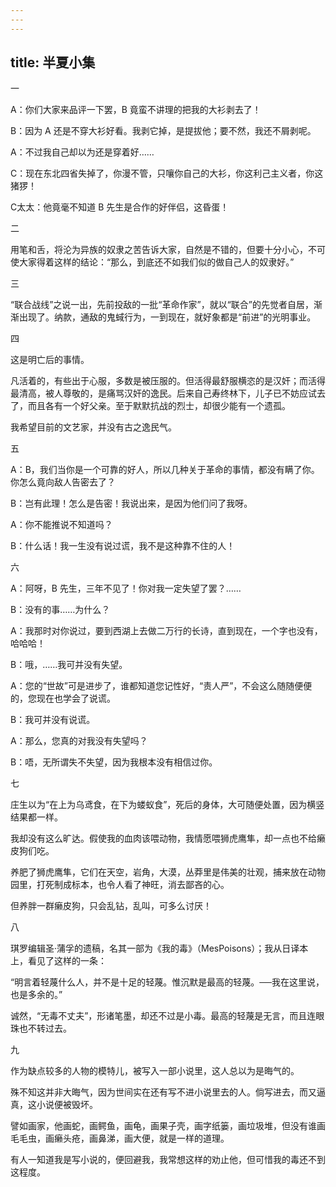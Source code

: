 ```yaml
---
---
---
```

title: 半夏小集
---



一

A：你们大家来品评一下罢，B 竟蛮不讲理的把我的大衫剥去了！

B：因为 A 还是不穿大衫好看。我剥它掉，是提拔他；要不然，我还不屑剥呢。

A：不过我自己却以为还是穿着好……

C：现在东北四省失掉了，你漫不管，只嚷你自己的大衫，你这利己主义者，你这猪猡！

C太太：他竟毫不知道 B 先生是合作的好伴侣，这昏蛋！

二

用笔和舌，将沦为异族的奴隶之苦告诉大家，自然是不错的，但要十分小心，不可使大家得着这样的结论：“那么，到底还不如我们似的做自己人的奴隶好。”

三

“联合战线”之说一出，先前投敌的一批“革命作家”，就以“联合”的先觉者自居，渐渐出现了。纳款，通敌的鬼蜮行为，一到现在，就好象都是“前进”的光明事业。

四



这是明亡后的事情。

凡活着的，有些出于心服，多数是被压服的。但活得最舒服横恣的是汉奸；而活得最清高，被人尊敬的，是痛骂汉奸的逸民。后来自己寿终林下，儿子已不妨应试去了，而且各有一个好父亲。至于默默抗战的烈士，却很少能有一个遗孤。

我希望目前的文艺家，并没有古之逸民气。



五



A：B，我们当你是一个可靠的好人，所以几种关于革命的事情，都没有瞒了你。你怎么竟向敌人告密去了？

B：岂有此理！怎么是告密！我说出来，是因为他们问了我呀。

A：你不能推说不知道吗？

B：什么话！我一生没有说过谎，我不是这种靠不住的人！



六



A：阿呀，B 先生，三年不见了！你对我一定失望了罢？……

B：没有的事……为什么？

A：我那时对你说过，要到西湖上去做二万行的长诗，直到现在，一个字也没有，哈哈哈！

B：哦，……我可并没有失望。

A：您的“世故”可是进步了，谁都知道您记性好，“责人严”，不会这么随随便便的，您现在也学会了说谎。

B：我可并没有说谎。

A：那么，您真的对我没有失望吗？

B：唔，无所谓失不失望，因为我根本没有相信过你。

七



庄生以为“在上为乌鸢食，在下为蝼蚁食”，死后的身体，大可随便处置，因为横竖结果都一样。

我却没有这么旷达。假使我的血肉该喂动物，我情愿喂狮虎鹰隼，却一点也不给癞皮狗们吃。

养肥了狮虎鹰隼，它们在天空，岩角，大漠，丛莽里是伟美的壮观，捕来放在动物园里，打死制成标本，也令人看了神旺，消去鄙吝的心。

但养胖一群癞皮狗，只会乱钻，乱叫，可多么讨厌！



八



琪罗编辑圣·蒲孚的遗稿，名其一部为《我的毒》（MesPoisons）；我从日译本上，看见了这样的一条：

“明言着轻蔑什么人，并不是十足的轻蔑。惟沉默是最高的轻蔑。──我在这里说，也是多余的。”

诚然，“无毒不丈夫”，形诸笔墨，却还不过是小毒。最高的轻蔑是无言，而且连眼珠也不转过去。



九



作为缺点较多的人物的模特儿，被写入一部小说里，这人总以为是晦气的。

殊不知这并非大晦气，因为世间实在还有写不进小说里去的人。倘写进去，而又逼真，这小说便被毁坏。

譬如画家，他画蛇，画鳄鱼，画龟，画果子壳，画字纸篓，画垃圾堆，但没有谁画毛毛虫，画癞头疮，画鼻涕，画大便，就是一样的道理。

有人一知道我是写小说的，便回避我，我常想这样的劝止他，但可惜我的毒还不到这程度。